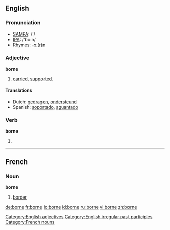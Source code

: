 ==English==

===Pronunciation ===
*[[w:SAMPA|SAMPA]]: /'/
*[[w:IPA|IPA]]: /'bo:n/
*Rhymes: [[Rhymes:English:-ɔː(r)n|-ɔː(r)n]]

===Adjective===
'''borne'''
#[[carried]], [[supported]].
[[Category:English adjectives]]
====Translations====
*Dutch: [[gedragen]], [[ondersteund]]
*Spanish: [[soportar|soportado]], [[aguantar|aguantado]]
===Verb===
'''borne'''
#{{past participle of|[[bear]]}}

[[Category:English irregular past participles]]

----

==French==
===Noun===
'''borne'''

# [[border]]

[[Category:French nouns]]

[[de:borne]]
[[fr:borne]]
[[io:borne]]
[[id:borne]]
[[ru:borne]]
[[vi:borne]]
[[zh:borne]]